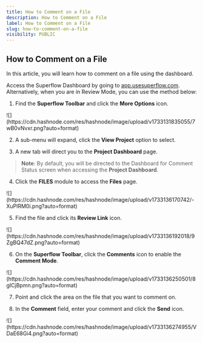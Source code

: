 ```yaml
---
title: How to Comment on a File
description: How to Comment on a File
label: How to Comment on a File
slug: how-to-comment-on-a-file
visibility: PUBLIC
---
```


## How to Comment on a File

In this article, you will learn how to comment on a file using the dashboard.

Access the Superflow Dashboard by going to [app.usesuperflow.com](app.usesuperflow.com). Alternatively, when you are in Review Mode, you can use the method below:

1. Find the **Superflow Toolbar** and click the **More Options** icon.

<Frame>
![](https://cdn.hashnode.com/res/hashnode/image/upload/v1733131835055/7wB0vNvxr.png?auto=format)
</Frame>

2. A sub-menu will expand, click the **View Project** option to select.

3. A new tab will direct you to the **Project Dashboard** page.

> **Note**: By default, you will be directed to the Dashboard for Comment Status screen when accessing the **Project Dashboard**.

4. Click the **FILES** module to access the **Files** page.

<Frame>
![](https://cdn.hashnode.com/res/hashnode/image/upload/v1733136170742/-XuPlRM0i.png?auto=format)
</Frame>

5. Find the file and click its **Review Link** icon.

<Frame>
![](https://cdn.hashnode.com/res/hashnode/image/upload/v1733136192018/9ZgBQ47dZ.png?auto=format)
</Frame>

6. On the **Superflow Toolbar**, click the **Comments** icon to enable the **Comment Mode**.

<Frame>
![](https://cdn.hashnode.com/res/hashnode/image/upload/v1733136250501/8gICjBpmn.png?auto=format)
</Frame>

7. Point and click the area on the file that you want to comment on.

8. In the **Comment** field, enter your comment and click the **Send** icon.

<Frame>
![](https://cdn.hashnode.com/res/hashnode/image/upload/v1733136274955/VDaE68Gi4.png?auto=format)
</Frame>




